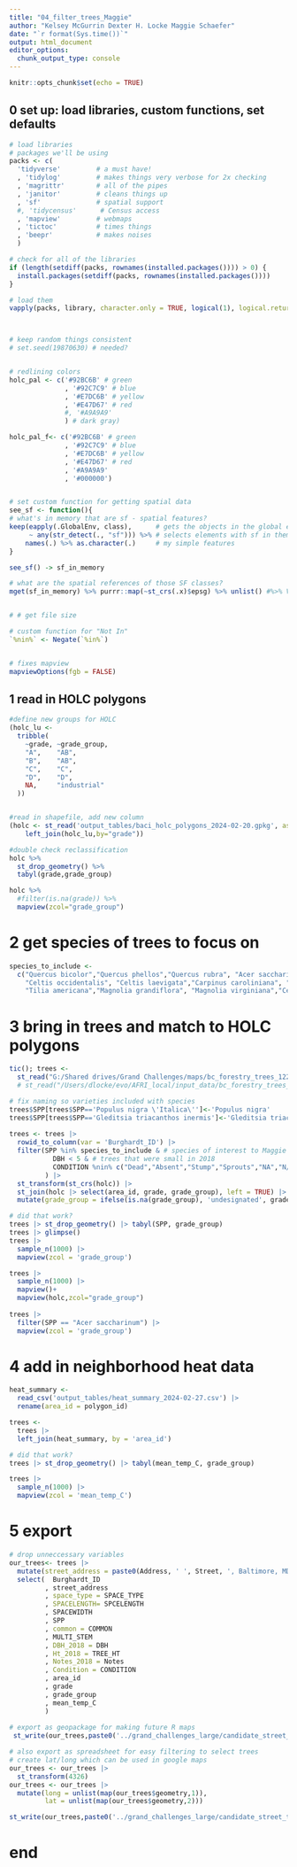```yaml
---
title: "04_filter_trees_Maggie"
author: "Kelsey McGurrin Dexter H. Locke Maggie Schaefer"
date: "`r format(Sys.time())`"
output: html_document
editor_options: 
  chunk_output_type: console
---
```



```r
knitr::opts_chunk$set(echo = TRUE)
```

  
## 0 set up: load libraries, custom functions, set defaults
```r

# load libraries
# packages we'll be using
packs <- c(
  'tidyverse'         # a must have!
  , 'tidylog'         # makes things very verbose for 2x checking 
  , 'magrittr'        # all of the pipes
  , 'janitor'         # cleans things up
  , 'sf'              # spatial support
  #, 'tidycensus'      # Census access
  , 'mapview'         # webmaps
  , 'tictoc'          # times things
  , 'beepr'           # makes noises
  )         

# check for all of the libraries
if (length(setdiff(packs, rownames(installed.packages()))) > 0) {
  install.packages(setdiff(packs, rownames(installed.packages())))  
}

# load them
vapply(packs, library, character.only = TRUE, logical(1), logical.return = TRUE, quietly = TRUE)



# keep random things consistent
# set.seed(19870630) # needed?


# redlining colors
holc_pal <- c('#92BC6B' # green
              , '#92C7C9' # blue
              , '#E7DC6B' # yellow
              , '#E47D67' # red
              #, '#A9A9A9'
              ) # dark gray)

holc_pal_f<- c('#92BC6B' # green
              , '#92C7C9' # blue
              , '#E7DC6B' # yellow
              , '#E47D67' # red
              , '#A9A9A9'
              , '#000000')


# set custom function for getting spatial data
see_sf <- function(){
# what's in memory that are sf - spatial features?
keep(eapply(.GlobalEnv, class),      # gets the objects in the global environment
     ~ any(str_detect(., "sf"))) %>% # selects elements with sf in them
    names(.) %>% as.character(.)     # my simple features
}

see_sf() -> sf_in_memory

# what are the spatial references of those SF classes?
mget(sf_in_memory) %>% purrr::map(~st_crs(.x)$epsg) %>% unlist() #%>% View()


# # get file size

# custom function for "Not In"
`%nin%` <- Negate(`%in%`)


# fixes mapview
mapviewOptions(fgb = FALSE)

```


## 1 read in HOLC polygons
```r
#define new groups for HOLC
(holc_lu <- 
  tribble(
    ~grade, ~grade_group,
    "A",    "AB",
    "B",    "AB",
    "C",    "C",
    "D",    "D",
    NA,     "industrial"
  ))


#read in shapefile, add new column
(holc <- st_read('output_tables/baci_holc_polygons_2024-02-20.gpkg', as_tibble = TRUE) %>% 
    left_join(holc_lu,by="grade"))

#double check reclassification
holc %>%
  st_drop_geometry() %>%
  tabyl(grade,grade_group)

holc %>% 
  #filter(is.na(grade)) %>% 
  mapview(zcol="grade_group")

```


# 2 get species of trees to focus on
```r

species_to_include <- 
  c("Quercus bicolor","Quercus phellos","Quercus rubra", "Acer saccharinum", "Acer saccharum",
    "Celtis occidentalis", "Celtis laevigata","Carpinus caroliniana", "Gleditsia triacanthos",
    "Tilia americana","Magnolia grandiflora", "Magnolia virginiana","Cercis canadensis")

```


# 3 bring in trees and match to HOLC polygons
```r

tic(); trees <-
  st_read("G:/Shared drives/Grand Challenges/maps/bc_forestry_trees_12232020/bc_forestry_trees_12232020.shp") 
  # st_read("/Users/dlocke/evo/AFRI_local/input_data/bc_forestry_trees_12232020/bc_forestry_trees_12232020.shp") # Dexter path

# fix naming so varieties included with species
trees$SPP[trees$SPP=='Populus nigra \'Italica\'']<-'Populus nigra'
trees$SPP[trees$SPP=='Gleditsia triacanthos inermis']<-'Gleditsia triacanthos'
                                                         
trees <- trees |>
  rowid_to_column(var = 'Burghardt_ID') |>
  filter(SPP %in% species_to_include & # species of interest to Maggie
           DBH < 5 & # trees that were small in 2018
           CONDITION %nin% c("Dead","Absent","Stump","Sprouts","NA","N/A","Stump w") # only healthy-ish trees
         ) |> 
  st_transform(st_crs(holc)) |> 
  st_join(holc |> select(area_id, grade, grade_group), left = TRUE) |> 
  mutate(grade_group = ifelse(is.na(grade_group), 'undesignated', grade_group)); toc() #takes 1 min to run

# did that work?
trees |> st_drop_geometry() |> tabyl(SPP, grade_group)
trees |> glimpse()
trees |> 
  sample_n(1000) |> 
  mapview(zcol = 'grade_group')

trees |> 
  sample_n(1000) |> 
  mapview()+
  mapview(holc,zcol="grade_group")
  
trees |> 
  filter(SPP == "Acer saccharinum") |> 
  mapview(zcol = 'grade_group')

```



# 4 add in neighborhood heat data
```r

heat_summary <- 
  read_csv('output_tables/heat_summary_2024-02-27.csv') |> 
  rename(area_id = polygon_id)

trees <- 
  trees |> 
  left_join(heat_summary, by = 'area_id')

# did that work?
trees |> st_drop_geometry() |> tabyl(mean_temp_C, grade_group)

trees |> 
  sample_n(1000) |> 
  mapview(zcol = 'mean_temp_C')

```


# 5 export 
```r

# drop unneccessary variables
our_trees<- trees |> 
  mutate(street_address = paste0(Address, ' ', Street, ', Baltimore, MD')) |> 
  select(  Burghardt_ID
         , street_address
         , space_type = SPACE_TYPE
         , SPACELENGTH= SPCELENGTH
         , SPACEWIDTH
         , SPP
         , common = COMMON
         , MULTI_STEM
         , DBH_2018 = DBH
         , Ht_2018 = TREE_HT
         , Notes_2018 = Notes
         , Condition = CONDITION
         , area_id
         , grade
         , grade_group
         , mean_temp_C
         )
 
# export as geopackage for making future R maps
 st_write(our_trees,paste0('../grand_challenges_large/candidate_street_trees_', Sys.Date(), '.gpkg'),append = F)

# also export as spreadsheet for easy filtering to select trees
# create lat/long which can be used in google maps
our_trees <- our_trees |>
  st_transform(4326) 
our_trees <- our_trees |>
  mutate(long = unlist(map(our_trees$geometry,1)),
         lat = unlist(map(our_trees$geometry,2)))

st_write(our_trees,paste0('../grand_challenges_large/candidate_street_trees_', Sys.Date(), '.csv'))

```


# end




